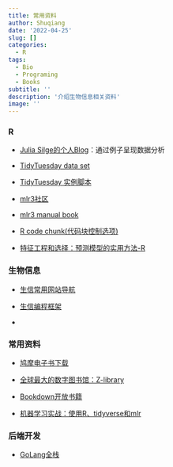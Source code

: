 ```yaml
---
title: 常用资料
author: Shuqiang
date: '2022-04-25'
slug: []
categories:
  - R
tags:
  - Bio
  - Programing
  - Books
subtitle: ''
description: '介绍生物信息相关资料'
image: ''
---
```


### R

- [Julia Silge的个人Blog](https://juliasilge.com/blog/)：通过例子呈现数据分析

- [TidyTuesday data set](https://github.com/rfordatascience/tidytuesday)

- [TidyTuesday 实例脚本](https://hardin47.github.io/TidyTuesday/2022-03-22/babynames.html)

- [mlr3社区](https://mlr3.mlr-org.com/)

- [mlr3 manual book](https://mlr3book.mlr-org.com/mlr3book.pdf)

- [R code chunk(代码块控制选项)](https://cloud.tencent.com/developer/article/1805479)

- [特征工程和选择：预测模型的实用方法-R](https://bookdown.org/max/FES/important-concepts.html#model-bias-and-variance)


### 生物信息

- [生信常用网站导航](https://gwaslab.com/navigation/)

- [生信编程框架](https://gwaslab.com/programming/)

- []()



### 常用资料

- [鸠摩电子书下载](https://www.jiumodiary.com/)

- [全球最大的数字图书馆：Z-library](https://pangniao.net/z-library-zui-xin-di-zhi.html)

- [Bookdown开放书籍](https://bookdown.org)

- [机器学习实战：使用R、tidyverse和mlr](https://book.douban.com/subject/35488867/?_dtcc=1)


### 后端开发

- [GoLang全栈](https://hao.golangstack.com/)